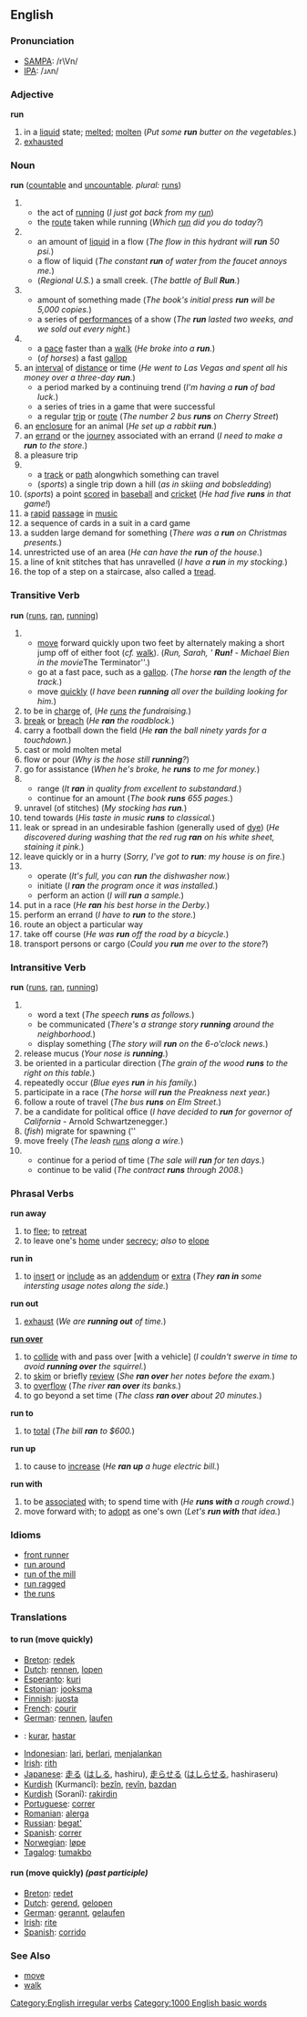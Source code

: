 {{rfc}}
==English==
=== Pronunciation ===
*[[w:SAMPA|SAMPA]]: /r\Vn/
*[[w:IPA|IPA]]: /ɹʌn/

=== Adjective ===
'''run'''
# in a [[liquid]] state; [[melted]]; [[molten]] (''Put some '''run''' butter on the vegetables.'')
# [[exhausted]]

=== Noun ===
'''run'''  ([[countable]] and [[uncountable]].  ''plural:'' [[runs]])
#
#* the act of [[running]] (''I just got back from my [[run]]'')
#* the [[route]] taken while running (''Which [[run]] did you do today?'')
#
#* an amount of [[liquid]] in a flow (''The flow in this hydrant will '''run''' 50 psi.'')
#* a flow of liquid (''The constant '''run''' of water from the faucet annoys me.'')
#* (''Regional U.S.'') a small creek. (''The battle of Bull '''Run'''.'') 
#
#* amount of something made (''The book's initial press '''run''' will be 5,000 copies.'')
#* a series of [[performance]]s of a show (''The '''run''' lasted two weeks, and we sold out every night.'')
#
#* a [[pace]] faster than a [[walk]] (''He broke into a '''run'''.'')
#* (''of horses'') a fast [[gallop]]
# an [[interval]] of [[distance]] or time (''He went to Las Vegas and spent all his money over a three-day '''run'''.'')
#* a period marked by a continuing trend (''I'm having a '''run''' of bad luck.'')
#* a series of tries in a game that were successful
#* a regular [[trip]] or [[route]] (''The number 2 bus '''runs''' on Cherry Street'')
# an [[enclosure]] for an animal (''He set up a rabbit '''run'''.'')
# an [[errand]] or the [[journey]] associated with an errand (''I need to make a '''run''' to the store.'')
# a pleasure trip
#
#* a [[track]] or [[path]] alongwhich something can travel
#* (''sports'') a single trip down a hill (''as in skiing and bobsledding'')
# (''sports'') a point [[scored]] in [[baseball]] and [[cricket]] (''He had five '''runs''' in that game!'')
# a [[rapid]] [[passage]] in [[music]]
# a sequence of cards in a suit in a card game
# a sudden large demand for something (''There was a '''run''' on Christmas presents.'')
# unrestricted use of an area (''He can have the '''run''' of the house.'')
# a line of knit stitches that has unravelled (''I have a '''run''' in my stocking.'')
# the top of a step on a staircase, also called a [[tread]]. 

=== Transitive Verb ===
'''run''' ([[runs]], [[ran]], [[running]])
#
#* [[move]] forward quickly upon two feet by alternately making a short jump off of either foot (''cf.'' [[walk]]).  (''Run, Sarah, ' '''Run!''' - Michael Bien in the movie ''The Terminator''.)
#* go at a fast pace, such as a [[gallop]]. (''The horse '''ran''' the length of the track.'')
#* move [[quickly]] (''I have been '''running''' all over the building looking for him.'')
# to be in [[charge]] of, (''He [[run]]s the fundraising.'')
# [[break]] or [[breach]] (''He '''ran''' the roadblock.'')
# carry a football down the field (''He '''ran''' the ball ninety yards for a touchdown.'')
# cast or mold molten metal
# flow or pour (''Why is the hose still '''running'''?'')
# go for assistance (''When he's broke, he '''runs''' to me for money.'')
#
#* range (''It '''ran''' in quality from excellent to substandard.'')
#* continue for an amount (''The book '''runs''' 655 pages.'')
# unravel (of stitches) (''My stocking has '''run'''.'')
# tend towards (''His taste in music '''runs''' to classical.'')
# leak or spread in an undesirable fashion (generally used of [[dye]]) (''He discovered during washing that the red rug '''ran''' on his white sheet, staining it pink.'')
# leave quickly or in a hurry (''Sorry, I've got to '''run''': my house is on fire.'')
#
#* operate (''It's full, you can '''run''' the dishwasher now.'')
#* initiate (''I '''ran''' the program once it was installed.'')
#* perform an action (''I will '''run''' a sample.'')
# put in a race (''He '''ran''' his best horse in the Derby.'')
# perform an errand (''I have to '''run''' to the store.'')
# route an object a particular way
# take off course (''He was '''run''' off the road by a bicycle.'')
# transport persons or cargo (''Could you '''run''' me over to the store?'')


=== Intransitive Verb ===
'''run''' ([[runs]], [[ran]], [[running]])
#
#* word a text (''The speech '''runs''' as follows.'')
#* be communicated (''There's a strange story '''running''' around the neighborhood.'')
#* display something (''The story will '''run''' on the 6-o'clock news.'')
# release mucus (''Your nose is '''running'''.'')
# be oriented in a particular direction (''The grain of the wood '''runs''' to the right on this table.'')
# repeatedly occur (''Blue eyes '''run''' in his family.'')
# participate in a race (''The horse will '''run''' the Preakness next year.'')
# follow a route of travel (''The bus '''runs''' on Elm Street.'')
# be a candidate for political office (''I have decided to '''run''' for governor of California'' - Arnold Schwartzenegger.)
# (''fish'') migrate for spawning (''
# move freely (''The leash [[run]]s along a wire.'')
#
#* continue for a period of time (''The sale will '''run''' for ten days.'')
#* continue to be valid (''The contract '''runs''' through 2008.'')

=== Phrasal Verbs ===
'''run away'''
# to [[flee]]; to [[retreat]]
# to leave one's [[home]] under [[secrecy]]; ''also'' to [[elope]]

'''run in'''
# to [[insert]] or [[include]] as an [[addendum]] or [[extra]] (''They '''ran in''' some intersting usage notes along the side.'')

'''run out'''
# [[exhaust]] (''We are '''running out''' of time.'')

'''[[run over]]''' 
# to [[collide]] with and pass over [with a vehicle] (''I couldn't swerve in time to avoid '''running over''' the squirrel.'')
# to [[skim]] or briefly [[review]] (''She '''ran over''' her notes before the exam.'')
# to [[overflow]] (''The river '''ran over''' its banks.'')
# to go beyond a set time (''The class '''ran over''' about 20 minutes.'')

'''run to'''
# to [[total]] (''The bill '''ran''' to $600.'')

'''run up'''
# to cause to [[increase]] (''He '''ran up''' a huge electric bill.'')

'''run with'''
# to be [[associated]] with; to spend time with (''He '''runs with''' a rough crowd.'')
# move forward with; to [[adopt]] as one's own (''Let's '''run with''' that idea.'')

=== Idioms ===
*[[front runner]]
*[[run around]]
*[[run of the mill]]
*[[run ragged]]
*[[the runs]]

===Translations===
====to run (move quickly)====
*[[Breton]]: [[redek]]
*[[Dutch]]: [[rennen]], [[lopen]]
*[[Esperanto]]: [[kuri]]
*[[Estonian]]: [[jooksma]]
*[[Finnish]]: [[juosta]]
*[[French]]: [[courir]]
*[[German]]: [[rennen]], [[laufen]]
*{{io}}: [[kurar]], [[hastar]]
*[[Indonesian]]: [[lari]], [[lari|berlari]], [[jalan|menjalankan]]
*[[Irish]]: [[rith]]
*[[Japanese]]: [[走る]] ([[はしる]], hashiru), [[走らせる]] ([[はしらせる]], hashiraseru)
*[[Kurdish]] (Kurmancî): [[bezîn]], [[revîn]], [[bazdan]]
*[[Kurdish]] (Soranî): [[rakirdin]]
*[[Portuguese]]: [[correr]]
*[[Romanian]]: [[alerga]]
*[[Russian]]: [[begat']]
*[[Spanish]]: [[correr]]
*[[Norwegian]]: [[løpe]]
*[[Tagalog]]: [[tumakbo]]

====run (move quickly) ''(past participle)''====
*[[Breton]]: [[redet]]
*[[Dutch]]: [[gerend]], [[gelopen]]
*[[German]]: [[gerannt]], [[gelaufen]]
*[[Irish]]: [[rite#Irish|rite]]
*[[Spanish]]: [[corrido]]

===See Also===
*[[move]]
*[[walk]]

[[Category:English irregular verbs]]
[[Category:1000 English basic words]]